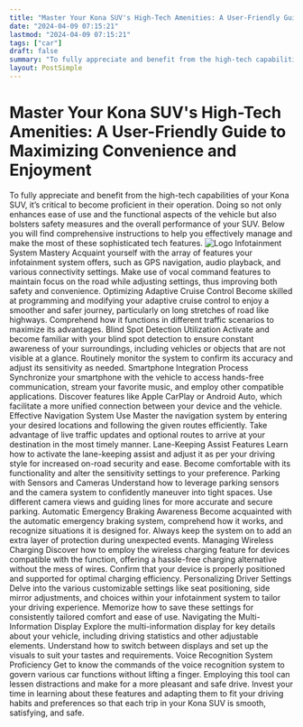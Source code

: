 ```yaml
---
title: "Master Your Kona SUV's High-Tech Amenities: A User-Friendly Guide to Maximizing Convenience and Enjoyment"
date: "2024-04-09 07:15:21"
lastmod: "2024-04-09 07:15:21"
tags: ["car"]
draft: false
summary: "To fully appreciate and benefit from the high-tech capabilities of your Kona SUV, it’s critical to become proficient in their operation. Doing so not only enhances ease of use and the functional aspects of the vehicle but also bolsters safety measures and the overall performance of your SUV. Below you will find comprehensive instructions to help you effectively manage and make the most of these sophisticated tech features."
layout: PostSimple
---
```

# Master Your Kona SUV's High-Tech Amenities: A User-Friendly Guide to Maximizing Convenience and Enjoyment
To fully appreciate and benefit from the high-tech capabilities of your Kona SUV, it’s critical to become proficient in their operation. Doing so not only enhances ease of use and the functional aspects of the vehicle but also bolsters safety measures and the overall performance of your SUV. Below you will find comprehensive instructions to help you effectively manage and make the most of these sophisticated tech features.
<img alt="Logo" class="lazyImg" data-src="https://cdn.seniorsselection.com/src_image/e7b7f15d412cb8bf7cd87c39a0f613d0.webp" src="/statics/image/loading.webp"/>
Infotainment System Mastery
Acquaint yourself with the array of features your infotainment system offers, such as GPS navigation, audio playback, and various connectivity settings. Make use of vocal command features to maintain focus on the road while adjusting settings, thus improving both safety and convenience.
Optimizing Adaptive Cruise Control
Become skilled at programming and modifying your adaptive cruise control to enjoy a smoother and safer journey, particularly on long stretches of road like highways. Comprehend how it functions in different traffic scenarios to maximize its advantages.
Blind Spot Detection Utilization
Activate and become familiar with your blind spot detection to ensure constant awareness of your surroundings, including vehicles or objects that are not visible at a glance. Routinely monitor the system to confirm its accuracy and adjust its sensitivity as needed.
Smartphone Integration Process
Synchronize your smartphone with the vehicle to access hands-free communication, stream your favorite music, and employ other compatible applications. Discover features like Apple CarPlay or Android Auto, which facilitate a more unified connection between your device and the vehicle.
Effective Navigation System Use
Master the navigation system by entering your desired locations and following the given routes efficiently. Take advantage of live traffic updates and optional routes to arrive at your destination in the most timely manner.
Lane-Keeping Assist Features
Learn how to activate the lane-keeping assist and adjust it as per your driving style for increased on-road security and ease. Become comfortable with its functionality and alter the sensitivity settings to your preference.
Parking with Sensors and Cameras
Understand how to leverage parking sensors and the camera system to confidently maneuver into tight spaces. Use different camera views and guiding lines for more accurate and secure parking.
Automatic Emergency Braking Awareness
Become acquainted with the automatic emergency braking system, comprehend how it works, and recognize situations it is designed for. Always keep the system on to add an extra layer of protection during unexpected events.
Managing Wireless Charging
Discover how to employ the wireless charging feature for devices compatible with the function, offering a hassle-free charging alternative without the mess of wires. Confirm that your device is properly positioned and supported for optimal charging efficiency.
Personalizing Driver Settings
Delve into the various customizable settings like seat positioning, side mirror adjustments, and choices within your infotainment system to tailor your driving experience. Memorize how to save these settings for consistently tailored comfort and ease of use.
Navigating the Multi-Information Display
Explore the multi-information display for key details about your vehicle, including driving statistics and other adjustable elements. Understand how to switch between displays and set up the visuals to suit your tastes and requirements.
Voice Recognition System Proficiency
Get to know the commands of the voice recognition system to govern various car functions without lifting a finger. Employing this tool can lessen distractions and make for a more pleasant and safe drive.
Invest your time in learning about these features and adapting them to fit your driving habits and preferences so that each trip in your Kona SUV is smooth, satisfying, and safe.
        